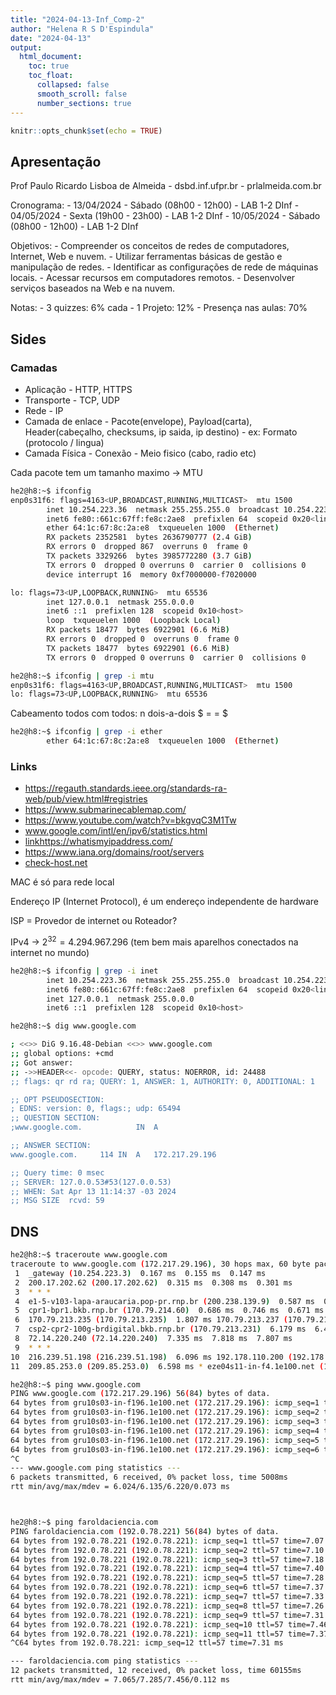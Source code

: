 ```yaml
---
title: "2024-04-13-Inf_Comp-2"
author: "Helena R S D'Espindula"
date: "2024-04-13"
output:
  html_document:
    toc: true
    toc_float:
      collapsed: false
      smooth_scroll: false
      number_sections: true
---
```


```r
knitr::opts_chunk$set(echo = TRUE)
```


## Apresentação

Prof Paulo Ricardo Lisboa de Almeida
- dsbd.inf.ufpr.br
- prlalmeida.com.br

Cronograma:
- 13/04/2024 - Sábado (08h00 - 12h00) - LAB 1-2 DInf
- 04/05/2024 - Sexta (19h00 - 23h00) - LAB 1-2 DInf
- 10/05/2024 - Sábado (08h00 - 12h00) - LAB 1-2 DInf

Objetivos:
- Compreender os conceitos de redes de computadores, Internet, Web e nuvem.
- Utilizar ferramentas básicas de gestão e manipulação de redes.
- Identificar as configurações de rede de máquinas locais.
- Acessar recursos em computadores remotos.
- Desenvolver serviços baseados na Web e na nuvem.

Notas:
- 3 quizzes: 6% cada
- 1 Projeto: 12%
- Presença nas aulas: 70%


## Sides

### Camadas
- Aplicação - HTTP, HTTPS
- Transporte - TCP, UDP
- Rede - IP
- Camada de enlace - Pacote(envelope), Payload(carta), Header(cabeçalho, checksums, ip saida, ip destino) - ex: Formato (protocolo / lingua)
- Camada Física - Conexão - Meio fisico (cabo, radio etc)

Cada pacote tem um tamanho maximo -> MTU

```bash
he2@h8:~$ ifconfig
enp0s31f6: flags=4163<UP,BROADCAST,RUNNING,MULTICAST>  mtu 1500
        inet 10.254.223.36  netmask 255.255.255.0  broadcast 10.254.223.255
        inet6 fe80::661c:67ff:fe8c:2ae8  prefixlen 64  scopeid 0x20<link>
        ether 64:1c:67:8c:2a:e8  txqueuelen 1000  (Ethernet)
        RX packets 2352581  bytes 2636790777 (2.4 GiB)
        RX errors 0  dropped 867  overruns 0  frame 0
        TX packets 3329266  bytes 3985772280 (3.7 GiB)
        TX errors 0  dropped 0 overruns 0  carrier 0  collisions 0
        device interrupt 16  memory 0xf7000000-f7020000  

lo: flags=73<UP,LOOPBACK,RUNNING>  mtu 65536
        inet 127.0.0.1  netmask 255.0.0.0
        inet6 ::1  prefixlen 128  scopeid 0x10<host>
        loop  txqueuelen 1000  (Loopback Local)
        RX packets 18477  bytes 6922901 (6.6 MiB)
        RX errors 0  dropped 0  overruns 0  frame 0
        TX packets 18477  bytes 6922901 (6.6 MiB)
        TX errors 0  dropped 0 overruns 0  carrier 0  collisions 0
```


```bash
he2@h8:~$ ifconfig | grep -i mtu
enp0s31f6: flags=4163<UP,BROADCAST,RUNNING,MULTICAST>  mtu 1500
lo: flags=73<UP,LOOPBACK,RUNNING>  mtu 65536
```

Cabeamento todos com todos:
n dois-a-dois $ = \binom{n}{2} = \frac{n(n-1)}{2}$

```bash
he2@h8:~$ ifconfig | grep -i ether
        ether 64:1c:67:8c:2a:e8  txqueuelen 1000  (Ethernet)
```

### Links

- <a href="https://regauth.standards.ieee.org/standards-ra-web/pub/view.html#registries">https://regauth.standards.ieee.org/standards-ra-web/pub/view.html#registries</a>
- <a href="https://www.submarinecablemap.com/">https://www.submarinecablemap.com/</a>
- <a href="https://www.youtube.com/watch?v=bkgvqC3M1Tw">https://www.youtube.com/watch?v=bkgvqC3M1Tw</a>
- <a href="www.google.com/intl/en/ipv6/statistics.html">www.google.com/intl/en/ipv6/statistics.html</a>
- <a href="https://whatismyipaddress.com/">linkhttps://whatismyipaddress.com/</a>
- <a href="https://www.iana.org/domains/root/servers">https://www.iana.org/domains/root/servers</a>
- <a href="check-host.net"> check-host.net</a>

MAC é só para rede local

Endereço IP (Internet Protocol), é um endereço independente de hardware

ISP = Provedor de internet ou Roteador?

IPv4 -> $2^{32} = 4.294.967.296$
(tem bem mais aparelhos conectados na internet no mundo)

```bash
he2@h8:~$ ifconfig | grep -i inet
        inet 10.254.223.36  netmask 255.255.255.0  broadcast 10.254.223.255
        inet6 fe80::661c:67ff:fe8c:2ae8  prefixlen 64  scopeid 0x20<link>
        inet 127.0.0.1  netmask 255.0.0.0
        inet6 ::1  prefixlen 128  scopeid 0x10<host>
```

```bash
he2@h8:~$ dig www.google.com

; <<>> DiG 9.16.48-Debian <<>> www.google.com
;; global options: +cmd
;; Got answer:
;; ->>HEADER<<- opcode: QUERY, status: NOERROR, id: 24488
;; flags: qr rd ra; QUERY: 1, ANSWER: 1, AUTHORITY: 0, ADDITIONAL: 1

;; OPT PSEUDOSECTION:
; EDNS: version: 0, flags:; udp: 65494
;; QUESTION SECTION:
;www.google.com.			IN	A

;; ANSWER SECTION:
www.google.com.		114	IN	A	172.217.29.196

;; Query time: 0 msec
;; SERVER: 127.0.0.53#53(127.0.0.53)
;; WHEN: Sat Apr 13 11:14:37 -03 2024
;; MSG SIZE  rcvd: 59

```

## DNS



```bash
he2@h8:~$ traceroute www.google.com
traceroute to www.google.com (172.217.29.196), 30 hops max, 60 byte packets
 1  _gateway (10.254.223.3)  0.167 ms  0.155 ms  0.147 ms
 2  200.17.202.62 (200.17.202.62)  0.315 ms  0.308 ms  0.301 ms
 3  * * *
 4  e1-5-v103-lapa-araucaria.pop-pr.rnp.br (200.238.139.9)  0.587 ms  0.579 ms  0.572 ms
 5  cpr1-bpr1.bkb.rnp.br (170.79.214.60)  0.686 ms  0.746 ms  0.671 ms
 6  170.79.213.235 (170.79.213.235)  1.807 ms 170.79.213.237 (170.79.213.237)  1.248 ms  1.237 ms
 7  csp2-cpr2-100g-brdigital.bkb.rnp.br (170.79.213.231)  6.179 ms  6.429 ms  6.410 ms
 8  72.14.220.240 (72.14.220.240)  7.335 ms  7.818 ms  7.807 ms
 9  * * *
10  216.239.51.198 (216.239.51.198)  6.096 ms 192.178.110.200 (192.178.110.200)  6.063 ms 172.253.73.190 (172.253.73.190)  6.338 ms
11  209.85.253.0 (209.85.253.0)  6.598 ms * eze04s11-in-f4.1e100.net (172.217.29.196)  6.223 ms

```


```bash
he2@h8:~$ ping www.google.com
PING www.google.com (172.217.29.196) 56(84) bytes of data.
64 bytes from gru10s03-in-f196.1e100.net (172.217.29.196): icmp_seq=1 ttl=56 time=6.05 ms
64 bytes from gru10s03-in-f196.1e100.net (172.217.29.196): icmp_seq=2 ttl=56 time=6.17 ms
64 bytes from gru10s03-in-f196.1e100.net (172.217.29.196): icmp_seq=3 ttl=56 time=6.02 ms
64 bytes from gru10s03-in-f196.1e100.net (172.217.29.196): icmp_seq=4 ttl=56 time=6.16 ms
64 bytes from gru10s03-in-f196.1e100.net (172.217.29.196): icmp_seq=5 ttl=56 time=6.19 ms
64 bytes from gru10s03-in-f196.1e100.net (172.217.29.196): icmp_seq=6 ttl=56 time=6.22 ms
^C
--- www.google.com ping statistics ---
6 packets transmitted, 6 received, 0% packet loss, time 5008ms
rtt min/avg/max/mdev = 6.024/6.135/6.220/0.073 ms



he2@h8:~$ ping faroldaciencia.com
PING faroldaciencia.com (192.0.78.221) 56(84) bytes of data.
64 bytes from 192.0.78.221 (192.0.78.221): icmp_seq=1 ttl=57 time=7.07 ms
64 bytes from 192.0.78.221 (192.0.78.221): icmp_seq=2 ttl=57 time=7.10 ms
64 bytes from 192.0.78.221 (192.0.78.221): icmp_seq=3 ttl=57 time=7.18 ms
64 bytes from 192.0.78.221 (192.0.78.221): icmp_seq=4 ttl=57 time=7.40 ms
64 bytes from 192.0.78.221 (192.0.78.221): icmp_seq=5 ttl=57 time=7.28 ms
64 bytes from 192.0.78.221 (192.0.78.221): icmp_seq=6 ttl=57 time=7.37 ms
64 bytes from 192.0.78.221 (192.0.78.221): icmp_seq=7 ttl=57 time=7.33 ms
64 bytes from 192.0.78.221 (192.0.78.221): icmp_seq=8 ttl=57 time=7.26 ms
64 bytes from 192.0.78.221 (192.0.78.221): icmp_seq=9 ttl=57 time=7.31 ms
64 bytes from 192.0.78.221 (192.0.78.221): icmp_seq=10 ttl=57 time=7.46 ms
64 bytes from 192.0.78.221 (192.0.78.221): icmp_seq=11 ttl=57 time=7.37 ms
^C64 bytes from 192.0.78.221: icmp_seq=12 ttl=57 time=7.31 ms

--- faroldaciencia.com ping statistics ---
12 packets transmitted, 12 received, 0% packet loss, time 60155ms
rtt min/avg/max/mdev = 7.065/7.285/7.456/0.112 ms

```

